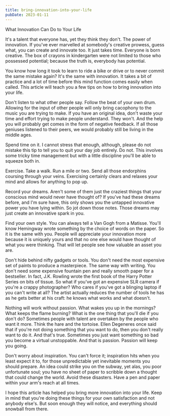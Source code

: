 ```yaml
---
title: bring-innovation-into-your-life
pubDate: 2023-01-11
---
```


What Innovation Can Do to Your Life

It's a talent that everyone has, yet they think they don't. The power of innovation. If you've ever marvelled at somebody's creative prowess, guess what, you can create and innovate too. It just takes time. Everyone is born creative. The box of crayons in kindergarten were not limited to those who possessed potential; because the truth is, everybody has potential.

You know how long it took to learn to ride a bike or drive or to never commit the same mistake again? It's the same with innovation. It takes a  bit of practice and a lot of time before this mind function comes easily  when called. This article will teach you a few tips on how to bring innovation into your life.

Don't listen to what other people say. Follow the beat of your own drum. Allowing for the input of other people will only bring cacophony to the music you are trying to make. If you have an original idea, don't waste your time and effort trying to make people understand. They won't. And the help you will probably get comes in the form of negative feedback. If all those geniuses listened to their peers, we would probably still be living in the middle ages.

Spend time on it. I cannot stress that enough, although, please do not mistake this tip to tell you to quit your day job entirely. Do not. This involves some tricky time management but with a little discipline you'll be able to squeeze both in. 

Exercise. Take a walk. Run a mile or two. Send all those endorphins coursing through your veins. Exercising certainly clears and relaxes your mind and allows for anything to pop up. 

Record your dreams. Aren't some of them just the craziest things that your conscious mind would never have thought of? If you've had these dreams before, and I'm sure have, this only shows you the untapped innovative power you have lying within. So jot down those notes. Those dreams may just create an innovative spark in you.

Find your own style. You can always tell a Van Gogh from a Matisse. You'll know Hemingway wrote something by the choice of words on the paper. So it is the same with you. People will appreciate your innovation more because it is uniquely yours and that no one else would have thought of what you were thinking. That will let people see how valuable an asset you are. 

Don't hide behind nifty gadgets or tools. You don't need the most expensive set of paints to produce a masterpiece. The same way with writing. You don't need some expensive fountain pen and really smooth paper for a bestseller. In fact, J.K. Rowling wrote the first book of the Harry Potter Series on bits of tissue. So what if you've got an expensive SLR camera if you're a crappy photographer? Who cares if you've got a blinging laptop if you can't write at all? The artist actually reduces the number of tools he has as he gets better at his craft: he knows what works and what doesn't. 

Nothing will work without passion. What wakes you up in the mornings? What keeps the flame burning? What is the one thing that you'll die if you don't do? Sometimes people with talent are overtaken by the people who want it more. Think the hare and the tortoise. Ellen Degeneres once said that if you're not doing something that you want to do, then you don't really want to do it. And that's true. Sometimes you just want something so bad you become a virtual unstoppable. And that is passion. Passion will keep you going. 

Don't worry about inspiration. You can't force it; inspiration hits when you least expect it to, for those unpredictable yet inevitable moments you should prepare. An idea could strike you on the subway, yet alas, you poor unfortunate soul; you have no sheet of paper to scribble down a thought that could change the world. Avoid these disasters. Have a pen and paper within your arm's reach at all times.

I hope this article has helped you bring more innovation into your life. Keep in mind that you're doing these things for your own satisfaction and not anybody else's. But soon enough they will notice, and everything should snowball from there.
